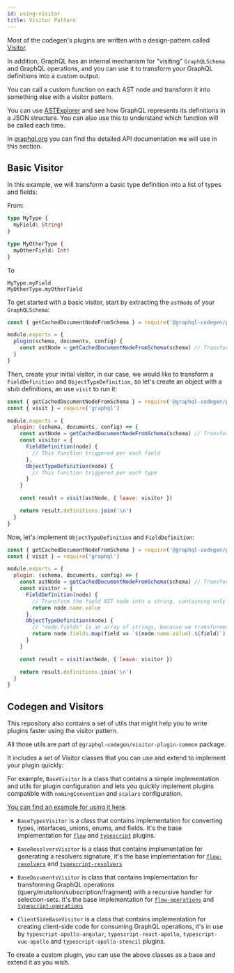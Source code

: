 ```yaml
---
id: using-visitor
title: Visitor Pattern
---
```


Most of the codegen's plugins are written with a design-pattern called [Visitor](https://en.wikipedia.org/wiki/Visitor_pattern).

In addition, GraphQL has an internal mechanism for "visiting" `GraphQLSchema` and GraphQL operations, and you can use it to transform your GraphQL definitions into a custom output.

You can call a custom function on each AST node and transform it into something else with a visitor pattern.

You can use [ASTExplorer](https://astexplorer.net/) and see how GraphQL represents its definitions in a JSON structure. You can also use this to understand which function will be called each time.

In [graphql.org](https://graphql.org/graphql-js/language/#visit) you can find the detailed API documentation we will use in this section.

## Basic Visitor

In this example, we will transform a basic type definition into a list of types and fields:

From:

```graphql
type MyType {
  myField: String!
}

type MyOtherType {
  myOtherField: Int!
}
```

To

```
MyType.myField
MyOtherType.myOtherField
```

To get started with a basic visitor, start by extracting the `astNode` of your `GraphQLSchema`:

```js
const { getCachedDocumentNodeFromSchema } = require('@graphql-codegen/plugin-helpers')

module.exports = {
  plugin(schema, documents, config) {
    const astNode = getCachedDocumentNodeFromSchema(schema) // Transforms the GraphQLSchema into ASTNode
  }
}
```

Then, create your initial visitor, in our case, we would like to transform a `FieldDefinition` and `ObjectTypeDefinition`, so let's create an object with a stub definitions, an use `visit` to run it:

```js
const { getCachedDocumentNodeFromSchema } = require('@graphql-codegen/plugin-helpers')
const { visit } = require('graphql')

module.exports = {
  plugin: (schema, documents, config) => {
    const astNode = getCachedDocumentNodeFromSchema(schema) // Transforms the GraphQLSchema into ASTNode
    const visitor = {
      FieldDefinition(node) {
        // This function triggered per each field
      },
      ObjectTypeDefinition(node) {
        // This function triggered per each type
      }
    }

    const result = visit(astNode, { leave: visitor })

    return result.definitions.join('\n')
  }
}
```

Now, let's implement `ObjectTypeDefinition` and `FieldDefinition`:

```js
const { getCachedDocumentNodeFromSchema } = require('@graphql-codegen/plugin-helpers')
const { visit } = require('graphql')

module.exports = {
  plugin: (schema, documents, config) => {
    const astNode = getCachedDocumentNodeFromSchema(schema) // Transforms the GraphQLSchema into ASTNode
    const visitor = {
      FieldDefinition(node) {
        // Transform the field AST node into a string, containing only the name of the field
        return node.name.value
      },
      ObjectTypeDefinition(node) {
        // "node.fields" is an array of strings, because we transformed it using "FieldDefinition".
        return node.fields.map(field => `${node.name.value}.${field}`).join('\n')
      }
    }

    const result = visit(astNode, { leave: visitor })

    return result.definitions.join('\n')
  }
}
```

## Codegen and Visitors

This repository also contains a set of utils that might help you to write plugins faster using the visitor pattern.

All those utils are part of `@graphql-codegen/visitor-plugin-common` package.

It includes a set of Visitor classes that you can use and extend to implement your plugin quickly:

For example, `BaseVisitor` is a class that contains a simple implementation and utils for plugin configuration and lets you quickly implement plugins compatible with `namingConvention` and `scalars` configuration.

[You can find an example for using it here](https://github.com/dotansimha/graphql-code-generator/blob/master/packages/plugins/typescript/mongodb/src/visitor.ts#L38).

- `BaseTypesVisitor` is a class that contains implementation for converting types, interfaces, unions, enums, and fields. It's the base implementation for [`flow`](https://github.com/dotansimha/graphql-code-generator/blob/master/packages/plugins/flow/flow/src/visitor.ts#L12) and [`typescript`](https://github.com/dotansimha/graphql-code-generator/blob/master/packages/plugins/typescript/typescript/src/visitor.ts#L18) plugins.

- `BaseResolversVisitor` is a class that contains implementation for generating a resolvers signature, it's the base implementation for [`flow-resolvers`](https://github.com/dotansimha/graphql-code-generator/blob/master/packages/plugins/flow/resolvers/src/visitor.ts#L10) and [`typescript-resolvers`](https://github.com/dotansimha/graphql-code-generator/blob/master/packages/plugins/typescript/resolvers/src/visitor.ts#L13)

- `BaseDocumentsVisitor` is class that contains implementation for transforming GraphQL operations (query/mutation/subscription/fragment) with a recursive handler for selection-sets. It's the base implementation for [`flow-operations`](https://github.com/dotansimha/graphql-code-generator/blob/master/packages/plugins/flow/operations/src/visitor.ts#L14) and [`typescript-operations`](https://github.com/dotansimha/graphql-code-generator/blob/master/packages/plugins/typescript/operations/src/visitor.ts#L15)

- `ClientSideBaseVisitor` is a class that contains implementation for creating client-side code for consuming GraphQL operations, it's in use by `typescript-apollo-angular`, `typescript-react-apollo`, `typescript-vue-apollo` and `typescript-apollo-stencil` plugins.

To create a custom plugin, you can use the above classes as a base and extend it as you wish.
